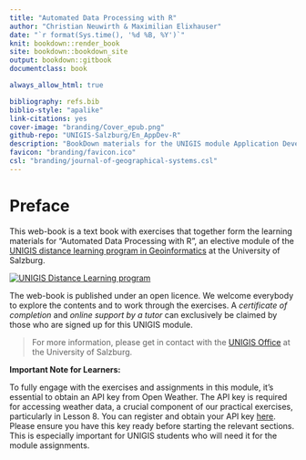 ```yaml
--- 
title: "Automated Data Processing with R"
author: "Christian Neuwirth & Maximilian Elixhauser"
date: "`r format(Sys.time(), '%d %B, %Y')`"
knit: bookdown::render_book
site: bookdown::bookdown_site
output: bookdown::gitbook
documentclass: book

always_allow_html: true

bibliography: refs.bib
biblio-style: "apalike"
link-citations: yes
cover-image: "branding/Cover_epub.png"
github-repo: "UNIGIS-Salzburg/En_AppDev-R"
description: "BookDown materials for the UNIGIS module Application Development - Introduction to R."
favicon: "branding/favicon.ico"
csl: "branding/journal-of-geographical-systems.csl"
---
```


# Preface {-}

This web-book is a text book with exercises that together form the learning materials for "Automated Data Processing with R", an elective module  of the <a href="https://unigis.at" target="_blank">UNIGIS distance learning program in Geoinformatics</a> at the University of Salzburg. 

<a href="https://unigis.at/en" target="_blank">
  <img src="images/UNIGIS_Educating.gif" alt="UNIGIS Distance Learning program">
</a>  

The web-book is published under an open licence. We welcome everybody to explore the contents and to work through the exercises. A *certificate of completion* and *online support by a tutor* can exclusively be claimed by those who are signed up for this UNIGIS module. 

> For more information, please get in contact with the [UNIGIS Office](https://unigis.at/en/contact/){target="_blank"} at the University of Salzburg.

**Important Note for Learners:**

To fully engage with the exercises and assignments in this module, it's essential to obtain an API key from Open Weather. The API key is required for accessing weather data, a crucial component of our practical exercises, particularly in Lesson 8. You can register and obtain your API key [here](https://openweathermap.org/appid){target="_blank"}. Please ensure you have this key ready before starting the relevant sections. This is especially important for UNIGIS students who will need it for the module assignments.